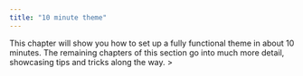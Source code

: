 ```yaml
---
title: "10 minute theme"
---
```


This chapter will show you how to set up a fully functional theme in about 10 minutes. The remaining chapters of this section go into much more detail, showcasing tips and tricks along the way.
>
